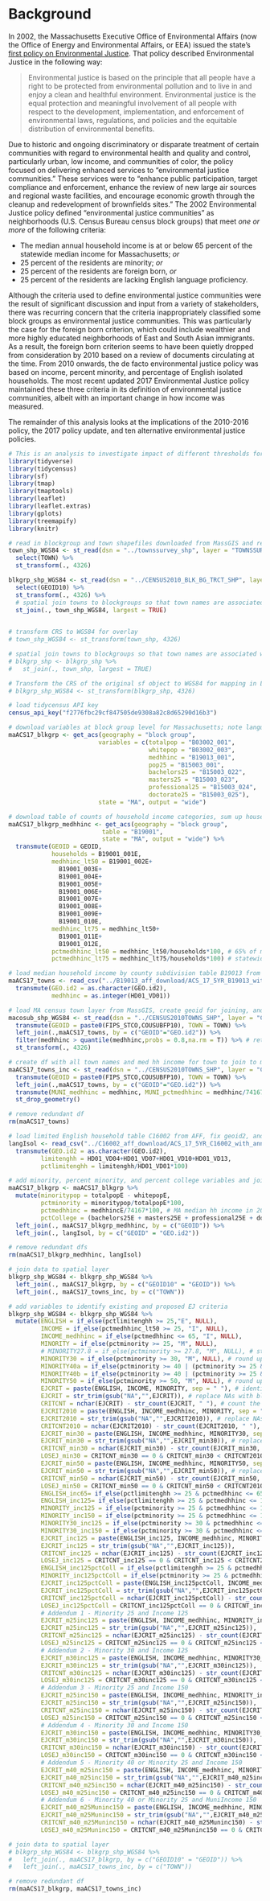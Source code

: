 # Background {#background}

In 2002, the Massachusetts Executive Office of Environmental Affairs (now the Office of Energy and Environmental Affairs, or EEA) issued the state's [first policy on Environmental Justice](https://www.mass.gov/files/documents/2017/11/29/ej%20policy%202002.pdf). That policy described Environmental Justice in the following way:

> Environmental justice is based on the principle that all people have a right to be protected from environmental pollution and to live in and enjoy a clean and healthful environment.  Environmental justice is the equal protection and meaningful involvement of all people with respect to the development, implementation, and enforcement of environmental laws, regulations, and policies and the equitable distribution of environmental benefits. 

Due to historic and ongoing discriminatory or disparate treatment of certain communities with regard to environmental health and quality and control, particularly urban, low income, and communities of color, the policy focused on delivering enhanced services to "environmental justice communities."  These services were to "enhance public participation, target compliance and enforcement, enhance the review of new large air sources and regional waste facilities, and encourage economic growth through the cleanup and redevelopment of brownfields sites." The 2002 Environmental Justice policy defined "environmental justice communities" as neighborhoods (U.S. Census Bureau census block groups) that meet *one or more* of the following criteria: 

* The median annual household income is at or below 65 percent of the statewide median income for Massachusetts; *or*
* 25 percent of the residents are minority; *or*
* 25 percent of the residents are foreign born, *or*
* 25 percent of the residents are lacking English language proficiency.

Although the criteria used to define environmental justice communities were the result of significant discussion and input from a variety of stakeholders, there was recurring concern that the criteria inappropriately classified some block groups as environmental justice communities. This was particularly the case for the foreign born criterion, which could include wealthier and more highly educated neighborhoods of East and South Asian immigrants. As a result, the foreign born criterion seems to have been quietly dropped from consideration by 2010 based on a review of documents circulating at the time. From 2010 onwards, the de facto environmental justice policy was based on income, percent minority, and percentage of English isolated households. The most recent updated 2017 Environmental Justice policy maintained these three criteria in its definition of environmental justice communities, albeit with an important change in how income was measured.

The remainder of this analysis looks at the implications of the 2010-2016 policy, the 2017 policy update, and ten alternative environmental justice policies. 

```r
# This is an analysis to investigate impact of different thresholds for EJ communities in Massachusetts
library(tidyverse)
library(tidycensus)
library(sf)
library(tmap)
library(tmaptools)
library(leaflet)
library(leaflet.extras)
library(gplots)
library(treemapify)
library(knitr)

# read in blockgroup and town shapefiles downloaded from MassGIS and reproject to WGS84
town_shp_WGS84 <- st_read(dsn = "../townssurvey_shp", layer = "TOWNSSURVEY_POLYM", quiet = TRUE) %>% 
  select(TOWN) %>% 
  st_transform(., 4326)

blkgrp_shp_WGS84 <- st_read(dsn = "../CENSUS2010_BLK_BG_TRCT_SHP", layer = "CENSUS2010BLOCKGROUPS_POLY", quiet = TRUE) %>% 
  select(GEOID10) %>% 
  st_transform(., 4326) %>% 
  # spatial join towns to blockgroups so that town names are associated with each blockgroup
  st_join(., town_shp_WGS84, largest = TRUE)
  

# transform CRS to WGS84 for overlay
# town_shp_WGS84 <- st_transform(town_shp, 4326)

# spatial join towns to blockgroups so that town names are associated with each blockgroup
# blkgrp_shp <- blkgrp_shp %>% 
#   st_join(., town_shp, largest = TRUE)

# Transform the CRS of the original sf object to WGS84 for mapping in Leaflet
# blkgrp_shp_WGS84 <- st_transform(blkgrp_shp, 4326)

# load tidycensus API key
census_api_key("f2776fbc29cf847505de9308a82c8d65290d16b3")

# download variables at block group level for Massachusetts; note language isolation missing from tidycensus
maACS17_blkgrp <- get_acs(geography = "block group", 
                         variables = c(totalpop = "B03002_001", 
                                       whitepop = "B03002_003", 
                                       medhhinc = "B19013_001",
                                       pop25 = "B15003_001",
                                       bachelors25 = "B15003_022",
                                       masters25 = "B15003_023",
                                       professional25 = "B15003_024",
                                       doctorate25 = "B15003_025"),
                         state = "MA", output = "wide")

# download table of counts of household income categories, sum up households in categories below statewide median of $74,167
maACS17_blkgrp_medhhinc <- get_acs(geography = "block group", 
                          table = "B19001",
                          state = "MA", output = "wide") %>% 
  transmute(GEOID = GEOID,
            households = B19001_001E,
            medhhinc_lt50 = B19001_002E+
              B19001_003E+
              B19001_004E+
              B19001_005E+
              B19001_006E+
              B19001_007E+
              B19001_008E+
              B19001_009E+
              B19001_010E,
            medhhinc_lt75 = medhhinc_lt50+
              B19001_011E+
              B19001_012E,
            pctmedhhinc_lt50 = medhhinc_lt50/households*100, # 65% of median is $48,208. Closest range is 45 - 49,9
            pctmedhhinc_lt75 = medhhinc_lt75/households*100) # statewide median of $74,167. Closest range is 60 - 74,9

# load median household income by county subdivision table B19013 from AFF
maACS17_towns <- read_csv("../B19013_aff_download/ACS_17_5YR_B19013_with_ann.csv") %>% 
  transmute(GEO.id2 = as.character(GEO.id2),
            medhhinc = as.integer(HD01_VD01))

# load MA census town layer from MassGIS, create geoid for joining, and then join median incomes
macosub_shp_WGS84 <- st_read(dsn = "../CENSUS2010TOWNS_SHP", layer = "CENSUS2010TOWNS_POLY", quiet = TRUE) %>% 
  transmute(GEOID = paste0(FIPS_STCO,COUSUBFP10), TOWN = TOWN) %>% 
  left_join(.,maACS17_towns, by = c("GEOID"="GEO.id2")) %>% 
  filter(medhhinc > quantile(medhhinc,probs = 0.8,na.rm = T)) %>% # retain only top quintile
  st_transform(., 4326)

# create df with all town names and med hh income for town to join to master df
maACS17_towns_inc <- st_read(dsn = "../CENSUS2010TOWNS_SHP", layer = "CENSUS2010TOWNS_POLY", quiet = TRUE) %>% 
  transmute(GEOID = paste0(FIPS_STCO,COUSUBFP10), TOWN = TOWN) %>% 
  left_join(.,maACS17_towns, by = c("GEOID"="GEO.id2")) %>% 
  transmute(MUNI_medhhinc = medhhinc, MUNI_pctmedhhinc = medhhinc/74167*100, TOWN = TOWN) %>% 
  st_drop_geometry()

# remove redundant df
rm(maACS17_towns)

# load limited English household table C16002 from AFF, fix geoid2, and add variables for limited English speaking households
langIsol <- read_csv("../C16002_aff_download/ACS_17_5YR_C16002_with_ann.csv") %>% 
  transmute(GEO.id2 = as.character(GEO.id2),
         limitenghh = HD01_VD04+HD01_VD07+HD01_VD10+HD01_VD13,
         pctlimitenghh = limitenghh/HD01_VD01*100)

# add minority, percent minority, and percent college variables and join medhhinc counts and linguistic isolation data
maACS17_blkgrp <- maACS17_blkgrp %>% 
  mutate(minoritypop = totalpopE - whitepopE,
         pctminority = minoritypop/totalpopE*100,
         pctmedhhinc = medhhincE/74167*100, # MA median hh income in 2017 dollars for 2013-2017 was $74,167
         pctCollege = (bachelors25E + masters25E + professional25E + doctorate25E)/pop25E*100) %>% 
  left_join(., maACS17_blkgrp_medhhinc, by = c("GEOID")) %>% 
  left_join(., langIsol, by = c("GEOID" = "GEO.id2"))

# remove redundant dfs
rm(maACS17_blkgrp_medhhinc, langIsol)

# join data to spatial layer
blkgrp_shp_WGS84 <- blkgrp_shp_WGS84 %>% 
  left_join(., maACS17_blkgrp, by = c("GEOID10" = "GEOID")) %>% 
  left_join(., maACS17_towns_inc, by = c("TOWN"))

# add variables to identify existing and proposed EJ criteria
blkgrp_shp_WGS84 <- blkgrp_shp_WGS84 %>% 
  mutate(ENGLISH = if_else(pctlimitenghh >= 25,"E", NULL),
         INCOME = if_else(pctmedhhinc_lt50 >= 25, "I", NULL),
         INCOME_medhhinc = if_else(pctmedhhinc <= 65, "I", NULL),
         MINORITY = if_else(pctminority >= 25, "M", NULL),
         # MINORITY27.8 = if_else(pctminority >= 27.8, "M", NULL), # statewide percentage minority is 27.8% for 2018
         MINORITY30 = if_else(pctminority >= 30, "M", NULL), # round up to 30% to see what happens
         MINORITY40a = if_else(pctminority >= 40 | (pctminority >= 25 & pctmedhhinc <= 150), "M", NULL), # m40 or m25 & inc150
         MINORITY40b = if_else(pctminority >= 40 | (pctminority >= 25 & MUNI_pctmedhhinc <= 150), "M", NULL), # m40 or m25 & inc150
         MINORITY50 = if_else(pctminority >= 50, "M", NULL), # round up to 50% to see what happens
         EJCRIT = paste(ENGLISH, INCOME, MINORITY, sep = " "), # identify EJ criteria met for 2017 policy
         EJCRIT = str_trim(gsub("NA","",EJCRIT)), # replace NAs with blank space and strip out leading and trailing whitespace
         CRITCNT = nchar(EJCRIT) - str_count(EJCRIT, " "), # count the number of EJ criteria met for 2017 policy
         EJCRIT2010 = paste(ENGLISH, INCOME_medhhinc, MINORITY, sep = " "), # identify EJ criteria met for 2010 policy
         EJCRIT2010 = str_trim(gsub("NA","",EJCRIT2010)), # replace NAs with blank space and strip out leading and trailing whitespace
         CRITCNT2010 = nchar(EJCRIT2010) - str_count(EJCRIT2010, " "), # count the number of EJ criteria met for 2010 policy
         EJCRIT_min30 = paste(ENGLISH, INCOME_medhhinc, MINORITY30, sep = " "), # identify EJ criteria met for 2010 modified
         EJCRIT_min30 = str_trim(gsub("NA","",EJCRIT_min30)), # replace NAs with blank space and strip out leading and trailing whitespace
         CRITCNT_min30 = nchar(EJCRIT_min30) - str_count(EJCRIT_min30, " "), # count the number of EJ criteria met
         LOSEJ_min30 = CRITCNT_min30 == 0 & CRITCNT_min30 < CRITCNT2010, # blkgrps that change to not EJ from 2010 
         EJCRIT_min50 = paste(ENGLISH, INCOME_medhhinc, MINORITY50, sep = " "), # identify EJ criteria met for 2010 modified
         EJCRIT_min50 = str_trim(gsub("NA","",EJCRIT_min50)), # replace NAs with blank space and strip out leading and trailing whitespace
         CRITCNT_min50 = nchar(EJCRIT_min50) - str_count(EJCRIT_min50, " "), # count the number of EJ criteria met
         LOSEJ_min50 = CRITCNT_min50 == 0 & CRITCNT_min50 < CRITCNT2010, # blkgrps that change to not EJ from 2010 
         ENGLISH_inc65= if_else(pctlimitenghh >= 25 & pctmedhhinc <= 65, "E", NULL), # English isolated AND  income criterion
         ENGLISH_inc125= if_else(pctlimitenghh >= 25 & pctmedhhinc <= 125, "E", NULL), # English isolated AND < 125% med hh inc
         MINORITY_inc125 = if_else(pctminority >= 25 & pctmedhhinc <= 125, "M", NULL), # minority AND < 125% med hh inc
         MINORITY_inc150 = if_else(pctminority >= 25 & pctmedhhinc <= 150, "M", NULL), # minority AND < 150% med hh inc
         MINORITY30_inc125 = if_else(pctminority >= 30 & pctmedhhinc <= 125, "M", NULL), # minority30 AND < 125% med hh inc
         MINORITY30_inc150 = if_else(pctminority >= 30 & pctmedhhinc <= 150, "M", NULL), # minority30 AND < 150% med hh inc
         EJCRIT_inc125 = paste(ENGLISH_inc125, INCOME_medhhinc, MINORITY_inc125, sep = " "),
         EJCRIT_inc125 = str_trim(gsub("NA","",EJCRIT_inc125)),
         CRITCNT_inc125 = nchar(EJCRIT_inc125) - str_count(EJCRIT_inc125, " "),
         LOSEJ_inc125 = CRITCNT_inc125 == 0 & CRITCNT_inc125 < CRITCNT2010, # blkgrps that change to not EJ from 2010 policy
         ENGLISH_inc125pctColl = if_else(pctlimitenghh >= 25 & pctmedhhinc <= 125 & pctCollege <= 50, "E", NULL), 
         MINORITY_inc125pctColl = if_else(pctminority >= 25 & pctmedhhinc <= 125 & pctCollege <= 50, "M", NULL), 
         EJCRIT_inc125pctColl = paste(ENGLISH_inc125pctColl, INCOME_medhhinc, MINORITY_inc125pctColl, sep = " "),
         EJCRIT_inc125pctColl = str_trim(gsub("NA","",EJCRIT_inc125pctColl)),
         CRITCNT_inc125pctColl = nchar(EJCRIT_inc125pctColl) - str_count(EJCRIT_inc125pctColl, " "),
         LOSEJ_inc125pctColl = CRITCNT_inc125pctColl == 0 & CRITCNT_inc125pctColl < CRITCNT2010,
         # Addendum 1 - Minority 25 and Income 125
         EJCRIT_m25inc125 = paste(ENGLISH, INCOME_medhhinc, MINORITY_inc125, sep = " "),
         EJCRIT_m25inc125 = str_trim(gsub("NA","",EJCRIT_m25inc125)),
         CRITCNT_m25inc125 = nchar(EJCRIT_m25inc125) - str_count(EJCRIT_m25inc125, " "),
         LOSEJ_m25inc125 = CRITCNT_m25inc125 == 0 & CRITCNT_m25inc125 < CRITCNT2010,
         # Addendum 2 - Minority 30 and Income 125
         EJCRIT_m30inc125 = paste(ENGLISH, INCOME_medhhinc, MINORITY30_inc125, sep = " "),
         EJCRIT_m30inc125 = str_trim(gsub("NA","",EJCRIT_m30inc125)),
         CRITCNT_m30inc125 = nchar(EJCRIT_m30inc125) - str_count(EJCRIT_m30inc125, " "),
         LOSEJ_m30inc125 = CRITCNT_m30inc125 == 0 & CRITCNT_m30inc125 < CRITCNT2010,
         # Addendum 3 - Minority 25 and Income 150
         EJCRIT_m25inc150 = paste(ENGLISH, INCOME_medhhinc, MINORITY_inc150, sep = " "),
         EJCRIT_m25inc150 = str_trim(gsub("NA","",EJCRIT_m25inc150)),
         CRITCNT_m25inc150 = nchar(EJCRIT_m25inc150) - str_count(EJCRIT_m25inc150, " "),
         LOSEJ_m25inc150 = CRITCNT_m25inc150 == 0 & CRITCNT_m25inc150 < CRITCNT2010,
         # Addendum 4 - Minority 30 and Income 150
         EJCRIT_m30inc150 = paste(ENGLISH, INCOME_medhhinc, MINORITY30_inc150, sep = " "),
         EJCRIT_m30inc150 = str_trim(gsub("NA","",EJCRIT_m30inc150)),
         CRITCNT_m30inc150 = nchar(EJCRIT_m30inc150) - str_count(EJCRIT_m30inc150, " "),
         LOSEJ_m30inc150 = CRITCNT_m30inc150 == 0 & CRITCNT_m30inc150 < CRITCNT2010,
         # Addendum 5 - Minority 40 or Minority 25 and Income 150
         EJCRIT_m40_m25inc150 = paste(ENGLISH, INCOME_medhhinc, MINORITY40a, sep = " "),
         EJCRIT_m40_m25inc150 = str_trim(gsub("NA","",EJCRIT_m40_m25inc150)),
         CRITCNT_m40_m25inc150 = nchar(EJCRIT_m40_m25inc150) - str_count(EJCRIT_m40_m25inc150, " "),
         LOSEJ_m40_m25inc150 = CRITCNT_m40_m25inc150 == 0 & CRITCNT_m40_m25inc150 < CRITCNT2010,
         # Addendum 6 - Minority 40 or Minority 25 and MuniIncome 150
         EJCRIT_m40_m25Muninc150 = paste(ENGLISH, INCOME_medhhinc, MINORITY40b, sep = " "),
         EJCRIT_m40_m25Muninc150 = str_trim(gsub("NA","",EJCRIT_m40_m25Muninc150)),
         CRITCNT_m40_m25Muninc150 = nchar(EJCRIT_m40_m25Muninc150) - str_count(EJCRIT_m40_m25Muninc150, " "),
         LOSEJ_m40_m25Muninc150 = CRITCNT_m40_m25Muninc150 == 0 & CRITCNT_m40_m25Muninc150 < CRITCNT2010)

# join data to spatial layer
# blkgrp_shp_WGS84 <- blkgrp_shp_WGS84 %>% 
#   left_join(., maACS17_blkgrp, by = c("GEOID10" = "GEOID")) %>% 
#   left_join(., maACS17_towns_inc, by = c("TOWN"))

# remove redundant df
rm(maACS17_blkgrp, maACS17_towns_inc)
```
